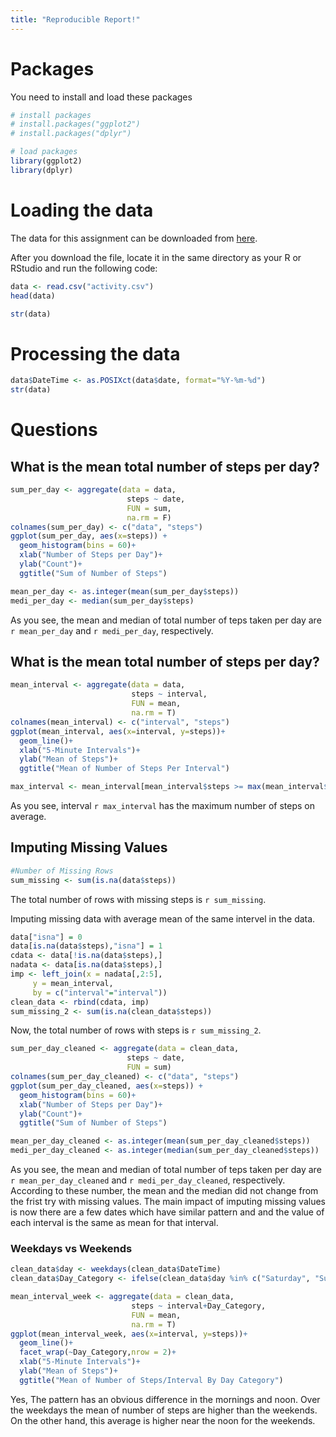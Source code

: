 ```yaml
---
title: "Reproducible Report!"
---
```

# Packages
You need to install and load these packages
```r
# install packages
# install.packages("ggplot2")
# install.packages("dplyr")

# load packages
library(ggplot2)
library(dplyr)
```

# Loading the data
The data for this assignment can be downloaded from [here](https://d396qusza40orc.cloudfront.net/repdata%2Fdata%2Factivity.zip).

After you download the file, locate it in the same directory as your R or RStudio and run the following code:
```r
data <- read.csv("activity.csv")
head(data)
```
```r
str(data)
```

# Processing the data
```r
data$DateTime <- as.POSIXct(data$date, format="%Y-%m-%d")
str(data)
```

# Questions

## What is the mean total number of steps per day?
```r
sum_per_day <- aggregate(data = data,
                          steps ~ date,
                          FUN = sum,
                          na.rm = F)
colnames(sum_per_day) <- c("data", "steps")
ggplot(sum_per_day, aes(x=steps)) +
  geom_histogram(bins = 60)+
  xlab("Number of Steps per Day")+
  ylab("Count")+
  ggtitle("Sum of Number of Steps")
```
```r
mean_per_day <- as.integer(mean(sum_per_day$steps))
medi_per_day <- median(sum_per_day$steps)
```
As you see, the mean and median of total number of teps taken per day are `r mean_per_day` and `r medi_per_day`, respectively.

## What is the mean total number of steps per day?
```r
mean_interval <- aggregate(data = data,
                           steps ~ interval,
                           FUN = mean,
                           na.rm = T)
colnames(mean_interval) <- c("interval", "steps")
ggplot(mean_interval, aes(x=interval, y=steps))+
  geom_line()+
  xlab("5-Minute Intervals")+
  ylab("Mean of Steps")+
  ggtitle("Mean of Number of Steps Per Interval")

```
```r
max_interval <- mean_interval[mean_interval$steps >= max(mean_interval$steps),]$interval

```
As you see, interval `r max_interval` has the maximum number of steps on average.

## Imputing Missing Values
```r
#Number of Missing Rows
sum_missing <- sum(is.na(data$steps))
```
The total number of rows with missing steps is `r sum_missing`.

Imputing missing data with average mean of the same intervel in the data.
```r
data["isna"] = 0
data[is.na(data$steps),"isna"] = 1
cdata <- data[!is.na(data$steps),]
nadata <- data[is.na(data$steps),]
imp <- left_join(x = nadata[,2:5],
     y = mean_interval,
     by = c("interval"="interval"))
clean_data <- rbind(cdata, imp)
sum_missing_2 <- sum(is.na(clean_data$steps))
```
Now, the total number of rows with steps is `r sum_missing_2`.
```r
sum_per_day_cleaned <- aggregate(data = clean_data,
                          steps ~ date,
                          FUN = sum)
colnames(sum_per_day_cleaned) <- c("data", "steps")
ggplot(sum_per_day_cleaned, aes(x=steps)) +
  geom_histogram(bins = 60)+
  xlab("Number of Steps per Day")+
  ylab("Count")+
  ggtitle("Sum of Number of Steps")
```
```r
mean_per_day_cleaned <- as.integer(mean(sum_per_day_cleaned$steps))
medi_per_day_cleaned <- as.integer(median(sum_per_day_cleaned$steps))
```
As you see, the mean and median of total number of teps taken per day are `r mean_per_day_cleaned` and `r medi_per_day_cleaned`, respectively. According to these number, the mean and the median did not change from the frist try with missing values. The main impact of imputing missing values is now there are a few dates which have similar pattern and and the value of each interval is the same as mean for that interval.

### Weekdays vs Weekends
```r
clean_data$day <- weekdays(clean_data$DateTime)
clean_data$Day_Category <- ifelse(clean_data$day %in% c("Saturday", "Sunday"), "Weekend", "Weekday")
```
```r
mean_interval_week <- aggregate(data = clean_data,
                           steps ~ interval+Day_Category,
                           FUN = mean,
                           na.rm = T)
ggplot(mean_interval_week, aes(x=interval, y=steps))+
  geom_line()+
  facet_wrap(~Day_Category,nrow = 2)+
  xlab("5-Minute Intervals")+
  ylab("Mean of Steps")+
  ggtitle("Mean of Number of Steps/Interval By Day Category")
```

Yes, The pattern has an obvious difference in the mornings and noon. Over the weekdays the mean of number of steps are higher than the weekends. On the other hand, this average is higher near the noon for the weekends.
